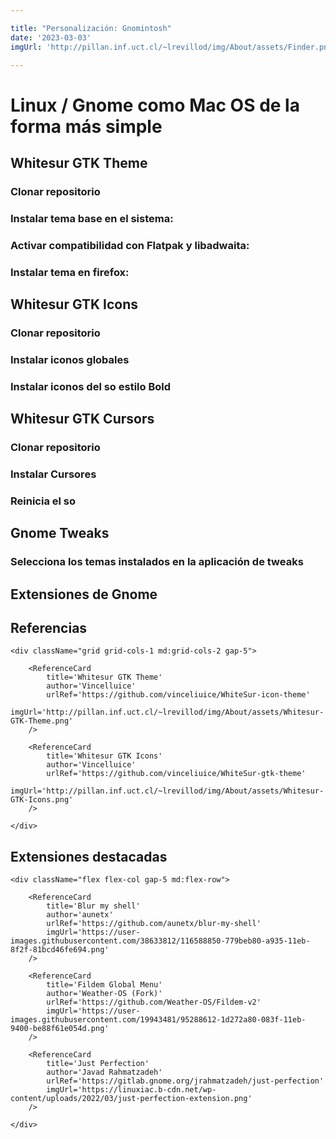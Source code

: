 ```yaml
---

title: "Personalización: Gnomintosh"
date: '2023-03-03'
imgUrl: 'http://pillan.inf.uct.cl/~lrevillod/img/About/assets/Finder.png'

---
```


# Linux / Gnome como Mac OS de la forma más simple

<LargeImage 
    imgRef=''
    imgSrc='http://pillan.inf.uct.cl/~lrevillod/img/About/assets/Gnomintosh-bg.png'
    text=''
/>

## Whitesur GTK Theme

### Clonar repositorio

<CodeBox text='git clone https://github.com/vinceliuice/WhiteSur-gtk-theme.git' />

<CodeBox text='cd WhiteSur-gtk-theme' />

### Instalar tema base en el sistema:

<CodeBox text='./install.sh' />
 
### Activar compatibilidad con Flatpak y libadwaita:

<CodeBox text='./install.sh -l   ' />
 
<CodeBox text='./tweaks.sh -F' />
 
<CodeBox text='sudo flatpak override --filesystem=xdg-config/gtk-4.0' />

### Instalar tema en firefox:

<CodeBox text='./tweaks.sh -f alt' />

## Whitesur GTK Icons

### Clonar repositorio

<CodeBox text='git clone https://github.com/vinceliuice/WhiteSur-icon-theme.git' />

<CodeBox text='cd WhiteSur-icon-theme' />

### Instalar iconos globales

<CodeBox text='./install.sh' />
 
### Instalar iconos del so estilo Bold 

<CodeBox text='./install.sh -b' />

## Whitesur GTK Cursors

### Clonar repositorio

<CodeBox text='git clone https://github.com/vinceliuice/WhiteSur-cursors.git' />

<CodeBox text='cd WhiteSur-cursors' />
 
### Instalar Cursores

<CodeBox text='./install.sh' />
 
### Reinicia el so

<CodeBox text='reboot' />

<div className='py-5'></div>

## Gnome Tweaks 

### Selecciona los temas instalados en la aplicación de tweaks

<div className='py-5'></div>

## Extensiones de Gnome


<LargeImage 
    imgRef='https://github.com/MrRevillod/Gnomintosh' 
    imgSrc='http://pillan.inf.uct.cl/~lrevillod/img/About/assets/macos-neofetch.jpg'
    title='Gnomintosh extensions and fonts'
/>

## Referencias

<div className="pt-4 pb-12">

    <div className="grid grid-cols-1 md:grid-cols-2 gap-5">

        <ReferenceCard 
            title='Whitesur GTK Theme' 
            author='Vincelluice' 
            urlRef='https://github.com/vinceliuice/WhiteSur-icon-theme' 
            imgUrl='http://pillan.inf.uct.cl/~lrevillod/img/About/assets/Whitesur-GTK-Theme.png'  
        />

        <ReferenceCard 
            title='Whitesur GTK Icons' 
            author='Vincelluice' 
            urlRef='https://github.com/vinceliuice/WhiteSur-gtk-theme' 
            imgUrl='http://pillan.inf.uct.cl/~lrevillod/img/About/assets/Whitesur-GTK-Icons.png'  
        />

	</div>
</div>

## Extensiones destacadas

<div className="pt-4 pb-12">

    <div className="flex flex-col gap-5 md:flex-row">

        <ReferenceCard 
            title='Blur my shell' 
            author='aunetx' 
            urlRef='https://github.com/aunetx/blur-my-shell' 
            imgUrl='https://user-images.githubusercontent.com/38633812/116588850-779beb80-a935-11eb-8f2f-81bcd46fe694.png'  
        />

        <ReferenceCard 
            title='Fildem Global Menu' 
            author='Weather-OS (Fork)' 
            urlRef='https://github.com/Weather-OS/Fildem-v2' 
            imgUrl='https://user-images.githubusercontent.com/19943481/95288612-1d272a80-083f-11eb-9400-be88f61e054d.png'  
        />

        <ReferenceCard 
            title='Just Perfection' 
            author='Javad Rahmatzadeh' 
            urlRef='https://gitlab.gnome.org/jrahmatzadeh/just-perfection' 
            imgUrl='https://linuxiac.b-cdn.net/wp-content/uploads/2022/03/just-perfection-extension.png'  
        />

	</div>
</div>